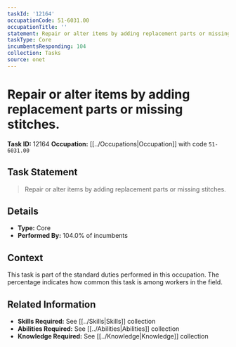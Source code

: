 ```yaml
---
taskId: '12164'
occupationCode: 51-6031.00
occupationTitle: ''
statement: Repair or alter items by adding replacement parts or missing stitches.
taskType: Core
incumbentsResponding: 104
collection: Tasks
source: onet
---
```

# Repair or alter items by adding replacement parts or missing stitches.

**Task ID:** 12164
**Occupation:** [[../Occupations|Occupation]] with code `51-6031.00`

## Task Statement

> Repair or alter items by adding replacement parts or missing stitches.

## Details

- **Type:** Core
- **Performed By:** 104.0% of incumbents

## Context

This task is part of the standard duties performed in this occupation. The percentage indicates how common this task is among workers in the field.

## Related Information

- **Skills Required:** See [[../Skills|Skills]] collection
- **Abilities Required:** See [[../Abilities|Abilities]] collection
- **Knowledge Required:** See [[../Knowledge|Knowledge]] collection
